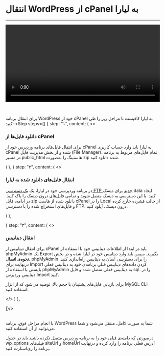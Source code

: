 


<Layout>
<Head>
<title>مستندات انتقال WordPress از cPanel به لیارا</title>
</Head>

# انتقال WordPress از cPanel به لیارا
<hr className="mb-2" />

  <video
  src="https://files.liara.ir/liara/wordpress/wordpress-cpanel.mp4"
  controls="controls"
  className="block w-full"
  width="100%"
  />
  
  <br />
  <div className="h-2" />

برای انتقال برنامه WordPress خود از cPanel به لیارا کافیست تا مراحل زیر را طی کنید:
<Step  steps={[
{
step: "۱",
content: (
<>
<h3>دانلود فایل‌ها از cPanel</h3>   
<p>
برای انتقال فایل‌های برنامه وردپرس خود از cPanel به لیارا باید وارد حساب کاربری cPanel شده و از بخش مدیریت فایل (File Manager)، تمام فایل‌های مربوط به برنامه در مسیر <Important>public_html</Important> هاستینگ را به‌صورت zip شده دانلود کنید.
</p>
</>
)
},
{
step: "۲",
content: (
<>
<h3>انتقال فایل‌های دانلود شده  به لیارا</h3>
<p>
    در برنامه وردپرسی خود در لیارا، یک <a href="/paas/disks/ftp-access" className="text-[#2196f3] ">یک دسترسی FTP جدید</a> برای دیسک <Important>data</Important> ایجاد کنید. با این دسترسی به دیسک متصل شوید و تمامی فایل‌های درون دیسک را پاک کنید.
    در ادامه، فایل zip دانلود شده از هاست cPanel را در Local از حالت فشرده خارج کرده و فایل‌های استخراج شده را با دسترسی FTP، درون دیسک، آپلود کنید.
</p>
</>
)
},

{
step: "۳",
content: (
<>
<h3>
انتقال دیتابیس 
</h3>

<p>

برای انتقال دیتابیس از cPanel باید در ابتدا از اطلاعات دیتابیس خود با استفاده از phpMyAdmin یک Export بگیرید. سپس باید وارد دیتابیس خود در لیارا شده و در بخش <b>نحوه‌ی اتصال</b>، phpMyAdmin را برای دسترسی آسان به دیتابیس راه‌اندازی کنید.
درنهایت برای Import کردن داده‌های دیتابیس قبلی برنامه‌ی خود به دیتابیس فعلی بایستی با استفاده از phpMyAdmin به دیتابیس فعلی متصل شده و فایل <Important>sql.</Important> را در دیتابیس وردپرس Import کنید.
<div className="h-3" />
</p>

<Alert variant="info">
<p>
برای بازیابی فایل‌های پشتیبان با حجم بالا، توصیه می‌شود که از ابزار <Important>MySQL CLI</Important> استفاده کنید.
</p>
</Alert>


</>
)
},

]}/>


<br/>   
با انجام مراحل فوق، برنامه WordPress شما به صورت کامل، منتقل می‌شود و شما می‌توانید از آن استفاده کنید.
<div className="h-1" />

<Alert variant="info">
<p>
درصورتی که دامنه‌ی قبلی خود را به برنامه وردپرس متصل نکرده باشید باید در جدول <Important>wp_options</Important> فیلد‌های <Important>siteUrl</Important> و <Important>homeUrl</Important> آدرس فعلی برنامه را وارد کرده و درنهایت برنامه را ری‌استارت کنید.
</p>
</Alert>

</Layout>